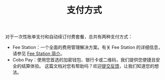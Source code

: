 ﻿---
title: "支付方式"
sidebarTitle: "支付方式"
---
对于一次性账单支付和自动续订付费套餐，总共有两种支付方式：

- Fee Station：一个全面的费用管理解决方案。有关 Fee Station 的详细信息，请参见 [Fee Station 简介](/cn/portal/fee-station/introduction)。
- Cobo Pay：使用您首选的加密钱包、银行卡或二维码，我们提供您便捷且安全的结算体验。
<Tip>这篇文档对您有帮助吗？欢迎[提交反馈](https://forms.zohopublic.com/cobo/form/DocumentFeedbackForm/formperma/QvLOhxJv1_JMsJ-1dleZ8Itb_7rzN-LtgvsDdxosoVI)，让我们知道您的想法。</Tip>